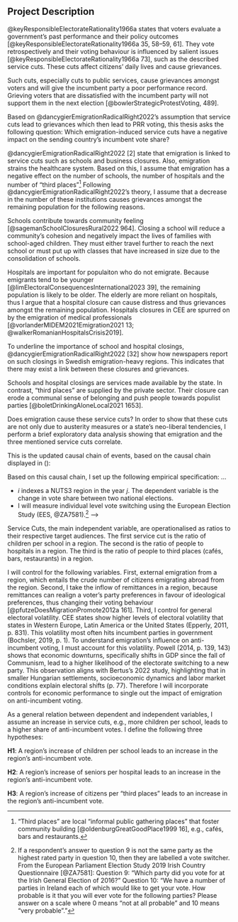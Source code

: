 ## Project Description

<!-- theory: what would we expect to happen based on theory? -->
@keyResponsibleElectorateRationality1966a states that voters evaluate a government’s past performance and their policy outcomes [@keyResponsibleElectorateRationality1966a 35, 58–59, 61]. They vote retrospectively and their voting behaviour is influenced by salient issues [@keyResponsibleElectorateRationality1966a 73], such as the described service cuts. These cuts affect citizens’ daily lives and cause grievances. 

Such cuts, especially cuts to public services, cause grievances amongst voters and will give the incumbent party a poor performance record. Grieving voters that are dissatisfied with the incumbent party will not support them in the next election [@bowlerStrategicProtestVoting, 489].

<!-- Make explicit the causal mechanism -->
Based on @dancygierEmigrationRadicalRight2022’s assumption that service cuts lead to grievances which then lead to PRR voting, this thesis asks the following question: Which emigration-induced service cuts have a negative impact on the sending country’s incumbent vote share?

<!-- Insert somewhere here: 2022 Dancygier p. 2: Emigration can thus adversely affect public and private services, leading to school and business closures and straining the viability of public transport and healthcare systems. Additionally, those who remain may suffer psycho- logically, feeling that emigration devalues the status of their hometowns and communities. The accompanying decline in services and gathering places further saps community spirit. See also p. 7! -->

@dancygierEmigrationRadicalRight2022 [2] state that emigration is linked to service cuts such as schools and business closures. Also, emigration strains the healthcare system. Based on this, I assume that emigration has a negative effect on the number of schools, the number of hospitals and the number of “third places”^[“Third places” are local "informal public gathering places" that foster community building [@oldenburgGreatGoodPlace1999 16], e.g., cafés, bars and restaurants.] Following @dancygierEmigrationRadicalRight2022’s theory, I assume that a decrease in the number of these institutions causes grievances amongst the remaining population for the following reasons.

Schools contribute towards community feeling [@sagemanSchoolClosuresRural2022 964]. Closing a school will reduce a community's cohesion and negatively impact the lives of families with school-aged children. They must either travel further to reach the next school or must put up with classes that have increased in size due to the consolidation of schools.

Hospitals are important for populaiton who do not emigrate. Because emigrants tend to be younger [@limElectoralConsequencesInternational2023 39], the remaining population is likely to be older. The elderly are more reliant on hospitals, thus I argue that a hospital closure can cause distress and thus grievances amongst the remaining population. Hospitals closures in CEE are spurred on by the emigration of medical professionals [@vorlanderMIDEM2021Emigration2021 13; @walkerRomanianHospitalsCrisis2019]. 

To underline the importance of school and hospital closings, @dancygierEmigrationRadicalRight2022 [32] show how newspapers report on such closings in Swedish emigration-heavy regions. This indicates that there may exist a link between these closures and grievances.

Schools and hospital closings are services made available by the state. In contrast, “third places” are supplied by the private sector. Their closure can erode a communal sense of belonging and push people towards populist parties [@boletDrinkingAloneLocal2021 1653].

Does emigration cause these service cuts? In order to show that these cuts are not only due to austerity measures or a state’s neo-liberal tendencies, I perform a brief exploratory data analysis showing that emigration and the three mentioned service cuts correlate.

<!-- preliminary exploration
- correlation between emigration and these service cuts
	- Deskriptive Analyse?
	- Bivariater Zusammenhang zwischen Emigration und Rückgang von öffentlichen Diensten wie Schul- und Spitalschliessungen
	- Z.B. Anzahl Ärzte, Anzahl Kinder
--> 

This is the updated causal chain of events, based on the causal chain displayed in (\ref{eq:cm_dancygier}):

\begin{equation}
Emigration \rightarrow Service \; Cuts \rightarrow Grievances \rightarrow Anti-Incumbent \; Vote
\label{eq:cm_updated}
\end{equation}

<!-- operationalisation, model specification --> 
Based on this causal chain, I set up the following empirical specification:
…

<!--
\begin{equation}
\begin{aligned}
Incumbent \; Vote \; Change_{i,j} = \beta_0 & + \beta_1Service \; Cuts_{i,j} \\
      & + \beta_2External \; Emigration_{i,j} \\
      & + \beta_3Economic \; Factors_{i,j} \\
      & + \beta_4Remittances_{i,j} \\
      & + \varepsilon 
\end{aligned}
\end{equation}
<!-- https://latexeditor.lagrida.com/ --> 

<!-- adjust t1 and t0 years here, $j$ doesn't work anymore. also includes vote switching  --> 
- $i$ indexes a NUTS3 region in the year $j$. The dependent variable is the change in vote share between two national elections.
- I will measure individual level vote switching using the European Election Study (EES, @ZA7581).^[If a respondent’s answer to question 9 is not the same party as the highest rated party in question 10, then they are labelled a vote switcher. From the European Parliament Election Study 2019 Irish Country Questionnaire [@ZA7581]:
Question 9: “Which party did you vote for at the Irish General Election of 2016?” 
Question 10: “We have a number of parties in Ireland each of which would like to get your vote. How probable is it that you will ever vote for the following parties? Please answer on a scale where 0 means “not at all probable” and 10 means “very probable”.”]
--> 

Service Cuts, the main independent variable, are operationalised as ratios to their respective target audiences. The first service cut is the ratio of children per school in a region. The second is the ratio of people to hospitals in a region. The third is the ratio of people to third places (cafés, bars, restaurants) in a region.

<!-- Control Variables --> 
I will control for the following variables. First, external emigration from a region, which entails the crude number of citizens emigrating abroad from the region. Second, I take the inflow of remittances in a region, because remittances can realign a voter’s party preferences in favour of ideological preferences, thus changing their voting behaviour [@pfutzeDoesMigrationPromote2012a 161]. Third, I control for general electoral volatility. CEE states show higher levels of electoral volatility that states in Western Europe, Latin America or the United States (Epperly, 2011, p. 831). This volatility most often hits incumbent parties in government (Bochsler, 2019, p. 1). To understand emigration's influence on anti-incumbent voting, I must account for this volatility. Powell (2014, p. 139, 143) shows that economic downturns, specifically shifts in GDP since the fall of Communism, lead to a higher likelihood of the electorate switching to a new party. This observation aligns with Bertus's 2022 study, highlighting that in smaller Hungarian settlements, socioeconomic dynamics and labor market conditions explain electoral shifts (p. 77). Therefore I will incorporate controls for economic performance to single out the impact of emigration on anti-incumbent voting.

<!-- Hypotheses as a general answer to the puzzle --> 
As a general relation between dependent and independent variables, I assume an increase in service cuts, e.g., more children per school, leads to a higher share of anti-incumbent votes. I define the following three hypotheses:

<!-- Public service cuts --> 
<!-- Emigration → Change in age distribution --> 
**H1**: A region’s increase of children per school leads to an increase in the region’s anti-incumbent vote.

<!-- Emigration → Population decline, labour shortage -->
**H2**: A region’s increase of seniors per hospital leads to an increase in the region’s anti-incumbent vote.

<!-- Private service cuts -->
<!-- Emigration → Population decline, labour shortage -->
**H3**: A region’s increase of citizens per “third places” leads to an increase in the region’s anti-incumbent vote.

<!--
`define key terms (or use concepts that everyone in political science uses)`

`intervening conditions?`
`We would also strongly recommend that you explicitly specify the existence of any intervening conditions that - at the very least - change the production of the expected effects and - at most - need to be present for the hypothesized relations to hold.`
-->